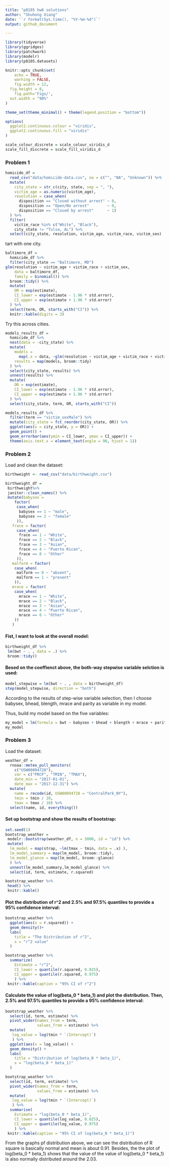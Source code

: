 ```yaml
---
title: "p8105 hw6 solutions"
author: "Shuhong Xiang"
date: '`r format(Sys.time(), "%Y-%m-%d")`'
output: github_document

---
```


```r
library(tidyverse)
library(ggridges)
library(patchwork)
library(modelr)
library(p8105.datasets)

knitr::opts_chunk$set(
	echo = TRUE,
	warning = FALSE,
	fig.width = 12, 
  fig.height = 8,
	fig.path='Figs/',
  out.width = "90%"
)

theme_set(theme_minimal() + theme(legend.position = "bottom"))

options(
  ggplot2.continuous.colour = "viridis",
  ggplot2.continuous.fill = "viridis"
)

scale_colour_discrete = scale_colour_viridis_d
scale_fill_discrete = scale_fill_viridis_d
```

### Problem 1

```r
homicide_df = 
  read_csv("data/homicide-data.csv", na = c("", "NA", "Unknown")) %>% 
  mutate(
    city_state = str_c(city, state, sep = ", "),
    victim_age = as.numeric(victim_age),
    resolution = case_when(
      disposition == "Closed without arrest" ~ 0,
      disposition == "Open/No arrest"        ~ 0,
      disposition == "Closed by arrest"      ~ 1)
  ) %>% 
  filter(
    victim_race %in% c("White", "Black"),
    city_state != "Tulsa, AL") %>% 
  select(city_state, resolution, victim_age, victim_race, victim_sex)
```

tart with one city.

```r
baltimore_df =
  homicide_df %>% 
  filter(city_state == "Baltimore, MD")
glm(resolution ~ victim_age + victim_race + victim_sex, 
    data = baltimore_df,
    family = binomial()) %>% 
  broom::tidy() %>% 
  mutate(
    OR = exp(estimate),
    CI_lower = exp(estimate - 1.96 * std.error),
    CI_upper = exp(estimate + 1.96 * std.error)
  ) %>% 
  select(term, OR, starts_with("CI")) %>% 
  knitr::kable(digits = 3)
```

Try this across cities.

```r
models_results_df = 
  homicide_df %>% 
  nest(data = -city_state) %>% 
  mutate(
    models = 
      map(.x = data, ~glm(resolution ~ victim_age + victim_race + victim_sex, data = .x, family = binomial())),
    results = map(models, broom::tidy)
  ) %>% 
  select(city_state, results) %>% 
  unnest(results) %>% 
  mutate(
    OR = exp(estimate),
    CI_lower = exp(estimate - 1.96 * std.error),
    CI_upper = exp(estimate + 1.96 * std.error)
  ) %>% 
  select(city_state, term, OR, starts_with("CI")) 
```

```r
models_results_df %>% 
  filter(term == "victim_sexMale") %>% 
  mutate(city_state = fct_reorder(city_state, OR)) %>% 
  ggplot(aes(x = city_state, y = OR)) + 
  geom_point() + 
  geom_errorbar(aes(ymin = CI_lower, ymax = CI_upper)) + 
  theme(axis.text.x = element_text(angle = 90, hjust = 1))
```

### Problem 2

Load and clean the dataset:
```r
birthweight <- read_csv("data/birthweight.csv")

birthweight_df = 
 birthweight%>%
 janitor::clean_names() %>%
 mutate(babysex = 
    factor(
     case_when(
      babysex == 1 ~ "male",
      babysex == 2 ~ "female"
     )),
   frace = factor(
     case_when(
      frace == 1 ~ "White",
      frace == 2 ~ "Black",
      frace == 3 ~ "Asian",
      frace == 4 ~ "Puerto Rican",
      frace == 8 ~ "Other"
     )),
   malform = factor(
    case_when(
     malform == 0 ~ "absent",
     malform == 1 ~ "present"
    )),
   mrace = factor(
    case_when(
      mrace == 1 ~ "White",
      mrace == 2 ~ "Black",
      mrace == 3 ~ "Asian",
      mrace == 4 ~ "Puerto Rican",
      mrace == 8 ~ "Other"     
    ))
   )
```

#### Fist, I want to look at the overall model:

```r
birthweight_df %>%
 lm(bwt ~ . , data = .) %>%
 broom::tidy()
```

#### Besed on the coeffienct above, the both-way stepwise variable selction is used:

```r
model_stepwise = lm(bwt ~ . , data = birthweight_df) 
step(model_stepwise, direction = "both") 
```

According to the results of step-wise variable selection, then I choose babysex, bhead, blength, mrace and parity as variable in my model.

Thus, build my model based on the five variables:

```r
my_model = lm(formula = bwt ~ babysex + bhead + blength + mrace + parity, data = birthweight_df)
my_model
```



### Problem 3

Load the dataset:
```r
weather_df = 
  rnoaa::meteo_pull_monitors(
    c("USW00094728"),
    var = c("PRCP", "TMIN", "TMAX"), 
    date_min = "2017-01-01",
    date_max = "2017-12-31") %>%
  mutate(
    name = recode(id, USW00094728 = "CentralPark_NY"),
    tmin = tmin / 10,
    tmax = tmax / 10) %>%
  select(name, id, everything())
```

#### Set up bootstrap and show the results of bootstrap:

```r
set.seed(1)
bootstrap_weather = 
 modelr::bootstrap(weather_df, n = 5000, id = "id") %>%
 mutate(
  lm_model = map(strap, ~lm(tmax ~ tmin, data = .x) ),
  lm_model_summary = map(lm_model, broom::tidy),
  lm_model_glance = map(lm_model, broom::glance)
  ) %>% 
  unnest(lm_model_summary,lm_model_glance) %>% 
  select(id, term, estimate, r.squared)

bootstrap_weather %>% 
 head() %>% 
 knitr::kable()
```

#### Plot the distribution of r^2 and 2.5% and 97.5% quantiles to provide a 95% confidence interval: 

```r
bootstrap_weather %>%
  ggplot(aes(x = r.squared)) +
  geom_density()+
  labs(
    title = "The Distribution of r^2",
    x = "r^2 value"
  )
```

```r
bootstrap_weather %>%
  summarize(
    Estimate = "r^2",
    CI_lower = quantile(r.squared, 0.025), 
    CI_upper = quantile(r.squared, 0.975)
    ) %>% 
 knitr::kable(caption = "95% CI of r^2")
```

#### Calculate the value of log(beta_0 * beta_1) and plot the distribution. Then, 2.5% and 97.5% quantiles to provide a 95% confidence interval:

```r
bootstrap_weather %>%
  select(id, term, estimate) %>%
  pivot_wider(names_from = term,
              values_from = estimate) %>%
  mutate(
   log_value = log(tmin * `(Intercept)`)
   ) %>%
  ggplot(aes(x = log_value)) +
  geom_density() +
  labs(
    title = "Distribution of log(beta_0 * beta_1)",
    x = "log(beta_0 * beta_1)"
  )
```

```r
bootstrap_weather %>%
  select(id, term, estimate) %>%
  pivot_wider(names_from = term,
              values_from = estimate) %>%
  mutate(
   log_value = log(tmin * `(Intercept)`)
   ) %>%
  summarise(
    Estimate = "log(beta_0 * beta_1)",
    CI_lower = quantile(log_value, 0.025), 
    CI_upper = quantile(log_value, 0.975)
    ) %>% 
 knitr::kable(caption = "95% CI of log(beta_0 * beta_1)")
```

From the graphs pf distribution above, we can see the distribution of R square is basically normal and mean is about 0.91. Besides, the the plot of log(beta_0 * beta_1) shows that the value of the value of log(beta_0 * beta_1) is also normally distributed around the 2.03.